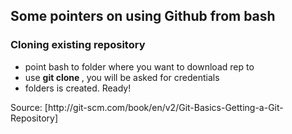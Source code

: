 ## Some pointers on using Github from bash

### Cloning existing repository

* point bash to folder where you want to download rep to
* use **git clone <rep url>**, you will be asked for credentials
* folders is created. Ready!


Source: [http://git-scm.com/book/en/v2/Git-Basics-Getting-a-Git-Repository]
